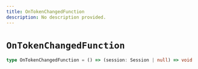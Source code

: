 ```yaml
---
title: OnTokenChangedFunction
description: No description provided.
---
```


# `OnTokenChangedFunction`

```ts
type OnTokenChangedFunction = () => (session: Session | null) => void
```
